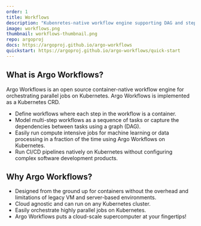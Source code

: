 ```yaml
---
order: 1
title: Workflows
description: "Kubenretes-native workflow engine supporting DAG and step-based workflows."
image: workflows.png
thumbnail: workflows-thumbnail.png
repo: argoproj
docs: https://argoproj.github.io/argo-workflows
quickstart: https://argoproj.github.io/argo-workflows/quick-start
---
```


## What is Argo Workflows?

Argo Workflows is an open source container-native workflow engine for orchestrating parallel jobs on Kubernetes. Argo Workflows is implemented as a Kubernetes CRD.

- Define workflows where each step in the workflow is a container.
- Model multi-step workflows as a sequence of tasks or capture the dependencies between tasks using a graph (DAG).
- Easily run compute intensive jobs for machine learning or data processing in a fraction of the time using Argo Workflows on Kubernetes.
- Run CI/CD pipelines natively on Kubernetes without configuring complex software development products.

<YoutubeEmbed id="TZgLkCFQ2tk" title="Argo Rollouts demonstration video" />

## Why Argo Workflows?

- Designed from the ground up for containers without the overhead and limitations of legacy VM and server-based environments.
- Cloud agnostic and can run on any Kubernetes cluster.
- Easily orchestrate highly parallel jobs on Kubernetes.
- Argo Workflows puts a cloud-scale supercomputer at your fingertips!
